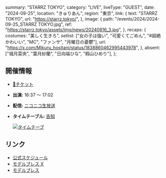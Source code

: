   summary: "STARRZ TOKYO",
  category: "LIVE",
  liveType: "GUEST",
  date: "2024-09-25",
  location: "きゅりあん",
  region: "東京",
  link: {
    text: "STARRZ TOKYO",
    url: "https://starrz.tokyo/",
  },
  image: {
    path: "/events/2024/2024-09-25_STARRZ TOKYO.jpg",
    ref: "https://starrz.tokyo/assets/img/news/20240816_3.jpg",
  },
  recaps: {
    costumes: "美しく生きろ",
    setlist: ["女の子は強い", "可愛くてごめん", "#超絶かわいい", "MC", "ファンサ", "月曜日の憂鬱"],
    url: "https://x.com/Mikuru_hositani/status/1838860462995443978",
  },
  absent: ["城月菜央", "葉月紗蘭", "日向端ひな", "籾山ひめり"],
};

## 開催情報

- [🎫チケット](https://w.pia.jp/t/starrz-tokyo/)
- **出演:** 16:37 〜 17:02
- **配信:** [ニコニコ生放送](https://live.nicovideo.jp/watch/lv345701167)
- **タイムテーブル:** [告知](https://x.com/i/bookmarks?post_id=1831980736469233759)

  [![タイムテーブ](/events/2024/2024-09-25_STARRZ%20TOKYO_タイムテーブル.jpg)](/events/2024/2024-09-25_STARRZ%20TOKYO_タイムテーブル.jpg)

## リンク

- [公式スケジュール](https://takanenonadeshiko.jp/events/event/starrz-tokyo/)
- [モデルプレス X](https://x.com/modelpress/status/1824406111170204083)
- [モデルプレス](https://mdpr.jp/interview/detail/4351681)
